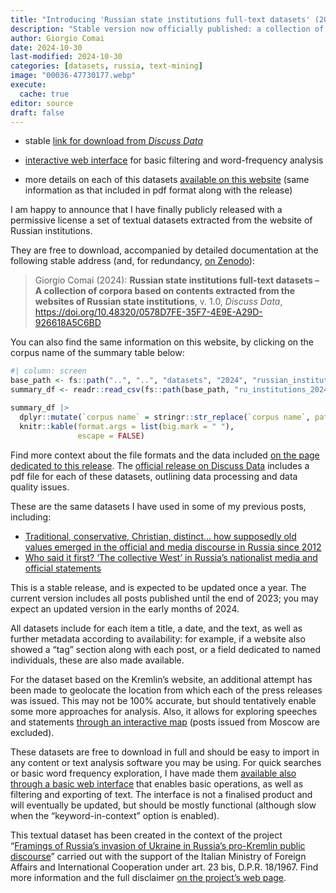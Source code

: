 ```yaml
---
title: "Introducing 'Russian state institutions full-text datasets' (2024 edition)"
description: "Stable version now officially published: a collection of corpora based on textual contents extracted from the websites of Russian state institutions"
author: Giorgio Comai
date: 2024-10-30
last-modified: 2024-10-30
categories: [datasets, russia, text-mining]
image: "00036-47730177.webp"
execute: 
  cache: true
editor: source
draft: false
---
```



::: {.callout-tip title="Quick links"}

-   stable [link for download from *Discuss Data*](https://doi.org/10.48320/0578D7FE-35F7-4E9E-A29D-926618A5C6BD)

-   [interactive web interface](https://explore.tadadit.xyz/2024/ru_institutions_2024/) for basic filtering and word-frequency analysis

-   more details on each of this datasets [available on this website](../datasets/2024/russian_institutions_2024/) (same information as that included in pdf format along with the release)
:::

I am happy to announce that I have finally publicly released with a permissive license a set of textual datasets extracted from the website of Russian institutions.

They are free to download, accompanied by detailed documentation at the following stable address (and, for redundancy, [on Zenodo](https://doi.org/10.5281/zenodo.14012169)):

> Giorgio Comai (2024): **Russian state institutions full-text datasets – A collection of corpora based on contents extracted from the websites of Russian state institutions**, v. 1.0, *Discuss Data*, <https://doi.org/10.48320/0578D7FE-35F7-4E9E-A29D-926618A5C6BD>

You can also find the same information on this website, by clicking on the corpus name of the summary table below:

```r
#| column: screen
base_path <- fs::path("..", "..", "datasets", "2024", "russian_institutions_2024")
summary_df <- readr::read_csv(fs::path(base_path, "ru_institutions_2024_summary_stats.csv"))

summary_df |> 
  dplyr::mutate(`corpus name` = stringr::str_replace(`corpus name`, pattern = stringr::fixed("]("), replacement = stringr::str_c("](", base_path,"/"))) |> 
  knitr::kable(format.args = list(big.mark = " "),
               escape = FALSE)
```

Find more context about the file formats and the data included [on the page dedicated to this release](../datasets/2024/russian_institutions_2024/). The [official release on Discuss Data](https://doi.org/10.48320/0578D7FE-35F7-4E9E-A29D-926618A5C6BD) includes a pdf file for each of these datasets, outlining data processing and data quality issues.

These are the same datasets I have used in some of my previous posts, including:

-   [Traditional, conservative, Christian, distinct… how supposedly old values emerged in the official and media discourse in Russia since 2012](2023-05-conservative-traditional-values-russia)
-   [Who said it first? ‘The collective West’ in Russia’s nationalist media and official statements](2023-03-who-says-it-first-nationalist-media-kremlin)

This is a stable release, and is expected to be updated once a year. The current version includes all posts published until the end of 2023; you may expect an updated version in the early months of 2024.

All datasets include for each item a title, a date, and the text, as well as further metadata according to availability: for example, if a website also showed a "tag" section along with each post, or a field dedicated to named individuals, these are also made available.

For the dataset based on the Kremlin's website, an additional attempt has been made to geolocate the location from which each of the press releases was issued. This may not be 100% accurate, but should tentatively enable some more approaches for analysis. Also, it allows for exploring speeches and statements [through an interactive map](../datasets/2024/russian_institutions_2024/kremlin.ru_ru_2024/kremlin.ru_ru_2024_posts_by_location.html) (posts issued from Moscow are excluded).

These datasets are free to download in full and should be easy to import in any content or text analysis software you may be using. For quick searches or basic word frequency exploration, I have made them [available also through a basic web interface](https://explore.tadadit.xyz/2024/ru_institutions_2024/) that enables basic operations, as well as filtering and exporting of text. The interface is not a finalised product and will eventually be updated, but should be mostly functional (although slow when the "keyword-in-context" option is enabled).

::: {.callout-note}
This textual dataset has been created in the context of the project "[Framings of Russia's invasion of Ukraine in Russia's pro-Kremlin public discourse](https://www.balcanicaucaso.org/eng/Projects2/Framing-Russia-s-invasion-of-Ukraine-s-in-Russia-s-pro-Kremlin-public-discourse)" carried out with the support of the Italian Ministry of Foreign Affairs and International Cooperation under art. 23 bis, D.P.R. 18/1967. Find more information and the full disclaimer [on the project's web page](https://www.balcanicaucaso.org/eng/Projects2/Framing-Russia-s-invasion-of-Ukraine-s-in-Russia-s-pro-Kremlin-public-discourse). 
:::
